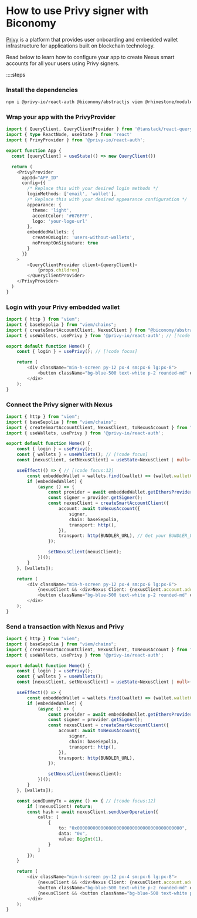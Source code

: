 # How to use Privy signer with Biconomy

[Privy](https://www.privy.io/) is a platform that provides user onboarding and embedded wallet infrastructure for applications built on blockchain technology. 

Read below to learn how to configure your app to create Nexus smart accounts for all your users using Privy signers.

::::steps

### Install the dependencies

```bash
npm i @privy-io/react-auth @biconomy/abstractjs viem @rhinestone/module-sdk@0.2.3 @tanstack/react-query 
```

### Wrap your app with the PrivyProvider

```ts
import { QueryClient, QueryClientProvider } from '@tanstack/react-query'
import { type ReactNode, useState } from 'react'
import { PrivyProvider } from '@privy-io/react-auth';

export function App {
  const [queryClient] = useState(() => new QueryClient())

  return (
    <PrivyProvider 
      appId="APP_ID"
      config={{
        /* Replace this with your desired login methods */
        loginMethods: ['email', 'wallet'],
        /* Replace this with your desired appearance configuration */
        appearance: {
          theme: 'light',
          accentColor: '#676FFF',
          logo: 'your-logo-url'
        },
        embeddedWallets: {
          createOnLogin: 'users-without-wallets',
          noPromptOnSignature: true
        }
      }}
    >
        <QueryClientProvider client={queryClient}>
            {props.children}
        </QueryClientProvider>
    </PrivyProvider>
  )
}
```

### Login with your Privy embedded wallet 

```ts
import { http } from "viem";
import { baseSepolia } from "viem/chains";
import { createSmartAccountClient, NexusClient } from "@biconomy/abstractjs";
import { useWallets, usePrivy } from '@privy-io/react-auth'; // [!code focus]  

export default function Home() {
    const { login } = usePrivy(); // [!code focus]  

    return (
        <div className="min-h-screen py-12 px-4 sm:px-6 lg:px-8">
            <button className="bg-blue-500 text-white p-2 rounded-md" onClick={login}>Login</button> // [!code focus]  
        </div>
    );
}
```

### Connect the Privy signer with Nexus 

```ts
import { http } from "viem";
import { baseSepolia } from "viem/chains";
import { createSmartAccountClient, NexusClient, toNexusAccount } from "@biconomy/abstractjs";
import { useWallets, usePrivy } from '@privy-io/react-auth';

export default function Home() {
    const { login } = usePrivy(); 
    const { wallets } = useWallets(); // [!code focus] 
    const [nexusClient, setNexusClient] = useState<NexusClient | null>(null);

    useEffect(() => { // [!code focus:12] 
        const embeddedWallet = wallets.find((wallet) => (wallet.walletClientType === 'privy'));
        if (embeddedWallet) {
            (async () => {
                const provider = await embeddedWallet.getEthersProvider(); 
                const signer = provider.getSigner();
                const nexusClient = createSmartAccountClient({ 
                    account: await toNexusAccount({
                        signer, 
                        chain: baseSepolia,
                        transport: http(),
                    }),
                    transport: http(BUNDLER_URL), // Get your BUNDLER_URL from the Biconomy Dashboard
                });

                setNexusClient(nexusClient);
            })();
        }
    }, [wallets]);

    return (
        <div className="min-h-screen py-12 px-4 sm:px-6 lg:px-8">
            {nexusClient && <div>Nexus Client: {nexusClient.account.address}</div>}
            <button className="bg-blue-500 text-white p-2 rounded-md" onClick={login}>Login</button>
        </div>
    );
}
```

### Send a transaction with Nexus and Privy   

```ts
import { http } from "viem";
import { baseSepolia } from "viem/chains";
import { createSmartAccountClient, NexusClient, toNexusAccount } from "@biconomy/abstractjs";
import { useWallets, usePrivy } from '@privy-io/react-auth';

export default function Home() {
    const { login } = usePrivy();
    const { wallets } = useWallets();
    const [nexusClient, setNexusClient] = useState<NexusClient | null>(null);

    useEffect(() => {
        const embeddedWallet = wallets.find((wallet) => (wallet.walletClientType === 'privy'));
        if (embeddedWallet) {
            (async () => {
                const provider = await embeddedWallet.getEthersProvider();
                const signer = provider.getSigner();
                const nexusClient = createSmartAccountClient({
                    account: await toNexusAccount({
                        signer,
                        chain: baseSepolia,
                        transport: http(),
                    }),
                    transport: http(BUNDLER_URL),
                });

                setNexusClient(nexusClient);
            })();
        }
    }, [wallets]);

    const sendDummyTx = async () => { // [!code focus:12] 
        if (!nexusClient) return;
        const hash = await nexusClient.sendUserOperation({
            calls: [
                {
                    to: "0x0000000000000000000000000000000000000000",
                    data: "0x",
                    value: BigInt(1),
                }
            ]
        });
    }

    return (
        <div className="min-h-screen py-12 px-4 sm:px-6 lg:px-8">
            {nexusClient && <div>Nexus Client: {nexusClient.account.address}</div>}
            <button className="bg-blue-500 text-white p-2 rounded-md" onClick={login}>Login</button>
            {nexusClient && <button className="bg-blue-500 text-white p-2 rounded-md" onClick={sendDummyTx}>Send Dummy Tx</button>} // [!code focus] 
        </div>
    );
}
```